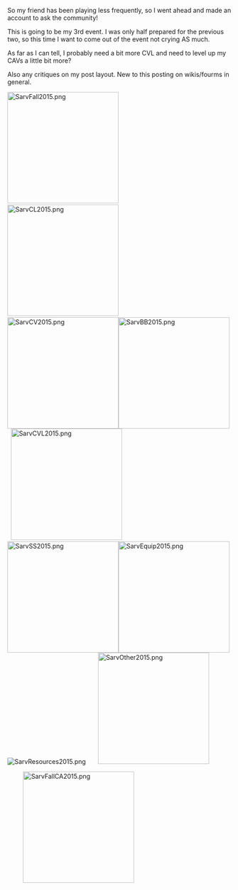 So my friend has been playing less frequently, so I went ahead and made an account to ask the community!

This is going to be my 3rd event. I was only half prepared for the previous two, so this time I want to come out of the event not crying AS much.

As far as I can tell, I probably need a bit more CVL and need to level up my CAVs a little bit more?

Also any critiques on my post layout. New to this posting on wikis/fourms in general.

[[File:SarvFall2015.png|thumb|left|250px]]
  [[File:SarvCL2015.png|thumb|250px]]      [[File:SarvCV2015.png|thumb|left|250px]][[File:SarvBB2015.png|thumb|250px]]  [[File:SarvCVL2015.png|thumb|left|250px]][[File:SarvSS2015.png|thumb|left|250px]][[File:SarvEquip2015.png|thumb|250px]][[File:SarvResources2015.png|thumb|left]]       [[File:SarvOther2015.png|thumb|250px]]        

         [[File:SarvFallCA2015.png|thumb|250px]]<ac_metadata title="Fall Event Difficulty Check"> </ac_metadata>